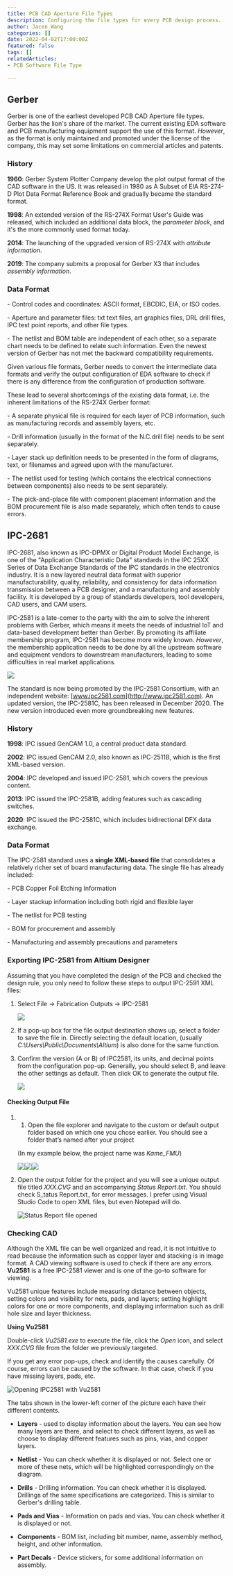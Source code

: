 ```yaml
---
title: PCB CAD Aperture File Types
description: Configuring the file types for every PCB design process.
author: Jacen Wang
categories: []
date: 2022-04-02T17:00:00Z
featured: false
tags: []
relatedArticles:
- PCB Software File Type

---
```

## Gerber

Gerber is one of the earliest developed PCB CAD Aperture file types. Gerber has the lion's share of the market. The current existing EDA software and PCB manufacturing equipment support the use of this format. _However_, as the format is only maintained and promoted under the license of the company, this may set some limitations on commercial articles and patents.

### History

**1960**: Gerber System Plotter Company develop the plot output format of the CAD software in the US. It was released in 1980 as A Subset of EIA RS-274-D Plot Data Format Reference Book and gradually became the standard format. 

**1998**: An extended version of the RS-274X Format User's Guide was released, which included an additional data block, the _parameter block_, and it's the more commonly used format today. 

**2014**: The launching of the upgraded version of RS-274X with _attribute information_. 

**2019**: The company submits a proposal for Gerber X3 that includes _assembly information_. 

### Data Format

\- Control codes and coordinates: ASCII format, EBCDIC, EIA, or ISO codes. 

\- Aperture and parameter files: txt text files, art graphics files, DRL drill files, IPC test point reports, and other file types. 

\- The netlist and BOM table are independent of each other, so a separate chart needs to be defined to relate such information. Even the newest version of Gerber has not met the backward compatibility requirements. 

Given various file formats, Gerber needs to convert the intermediate data formats and verify the output configuration of EDA software to check if there is any difference from the configuration of production software.

These lead to several shortcomings of the existing data format, i.e. the inherent limitations of the RS-274X Gerber format:

\- A separate physical file is required for each layer of PCB information, such as manufacturing records and assembly layers, etc. 

\- Drill information (usually in the format of the N.C.drill file) needs to be sent separately.

\- Layer stack up definition needs to be presented in the form of diagrams, text, or filenames and agreed upon with the manufacturer. 

\- The netlist used for testing (which contains the electrical connections between components) also needs to be sent separately. 

\- The pick-and-place file with component placement information and the BOM procurement file is also made separately, which often tends to cause errors.

## IPC-2681

IPC-2681, also known as IPC-DPMX or Digital Product Model Exchange, is one of the "Application Characteristic Data" standards in the IPC 25XX Series of Data Exchange Standards of the IPC standards in the electronics industry. It is a new layered neutral data format with superior manufacturability, quality, reliability, and consistency for data information transmission between a PCB designer, and a manufacturing and assembly facility. It is developed by a group of standards developers, tool developers, CAD users, and CAM users.

IPC-2581 is a late-comer to the party with the aim to solve the inherent problems with Gerber, which means it meets the needs of industrial IoT and data-based development better than Gerber. By promoting its affiliate membership program, IPC-2581 has become more widely known. _However_, the membership application needs to be done by all the upstream software and equipment vendors to downstream manufacturers, leading to some difficulties in real market applications.

![](/uploads/cad-aperture-files-01.png)

The standard is now being promoted by the IPC-2581 Consortium, with an independent website: [www.ipc2581.com](http://www.ipc2581.com). An updated version, the IPC-2581C, has been released in December 2020. The new version introduced even more groundbreaking new features.

### History

**1998**: IPC issued GenCAM 1.0, a central product data standard. 

**2002**: IPC issued GenCAM 2.0, also known as IPC-2511B, which is the first XML-based version. 

**2004**: IPC developed and issued IPC-2581, which covers the previous content. 

**2013**: IPC issued the IPC-2581B, adding features such as cascading switches. 

**2020**: IPC issued the IPC-2581C, which includes bidirectional DFX data exchange. 

### Data Format

The IPC-2581 standard uses a **single XML-based file** that consolidates a relatively richer set of board manufacturing data. The single file has already included:

\- PCB Copper Foil Etching Information

\- Layer stackup information including both rigid and flexible layer

\- The netlist for PCB testing

\- BOM for procurement and assembly

\- Manufacturing and assembly precautions and parameters

### Exporting IPC-2581 from Altium Designer

Assuming that you have completed the design of the PCB and checked the design rule, you only need to follow these steps to output IPC-2591 XML files:

1. Select File -> Fabrication Outputs -> IPC-2581

   ![](/uploads/cad-aperture-files-02.png)
2. If a pop-up box for the file output destination shows up, select a folder to save the file in. Directly selecting the default location, (usually _C:\\Users\\Public\\Documents\\Altium_) is also done for the same function.
3. Confirm the version (A or B) of IPC2581, its units, and decimal points from the configuration pop-up. Generally, you should select B, and leave the other settings as default. Then click OK to generate the output file.

   ![](/uploads/cad-aperture-files-03.png)

#### Checking Output File

1. 1. Open the file explorer and navigate to the custom or default output folder based on which one you chose earlier. You should see a folder that’s named after your project

   (In my example below, the project name was *Kame_FMU*)

   ![](/uploads/cad-aperture-files-04.png)![](/uploads/cad-aperture-files-04-2.png)![](/uploads/cad-aperture-files-04-3.png)
2. Open the output folder for the project and you will see a unique output file titled _XXX.CVG_ and an accompanying _Status Report.txt_. You should check S_tatus Report.txt_ for error messages. I prefer using Visual Studio Code to open XML files, but even Notepad will do.

   ![Status Report file opened](/uploads/cad-aperture-files-05.png)

### Checking CAD

Although the XML file can be well organized and read, it is not intuitive to read because the information such as copper layer and stacking is in image format. A CAD viewing software is used to check if there are any errors. **Vu2581** is a free IPC-2581 viewer and is one of the go-to software for viewing.

Vu2581 unique features include measuring distance between objects, setting colors and visibility for nets, pads, and layers; setting highlight colors for one or more components, and displaying information such as drill hole size and layer thickness.

**Using Vu2581** 

Double-click _Vu2581.exe_ to execute the file, click the _Open_ icon, and select _XXX.CVG_ file from the folder we previously targeted.

If you get any error pop-ups, check and identify the causes carefully. Of course, errors can be caused by the software. In that case, check if you have missing layers, pads, etc.

![Opening IPC2581 with Vu2581](/uploads/cad-aperture-files-06.png)

The tabs shown in the lower-left corner of the picture each have their different contents.

* **Layers** - used to display information about the layers. You can see how many layers are there, and select to check different layers, as well as choose to display different features such as pins, vias, and copper layers. 


* **Netlist** - You can check whether it is displayed or not. Select one or more of these nets, which will be highlighted correspondingly on the diagram. 


* **Drills** - Drilling information. You can check whether it is displayed. Drillings of the same specifications are categorized. This is similar to Gerber's drilling table.


* **Pads and Vias** - Information on pads and vias. You can check whether it is displayed or not. 


* **Components** - BOM list, including bit number, name, assembly method, height, and other information.


* **Part Decals** - Device stickers, for some additional information on assembly.